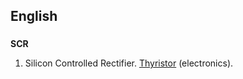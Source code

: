 ==English==
==={{initialism}}===
'''SCR'''

#Silicon Controlled Rectifier. [[Thyristor]] (electronics).